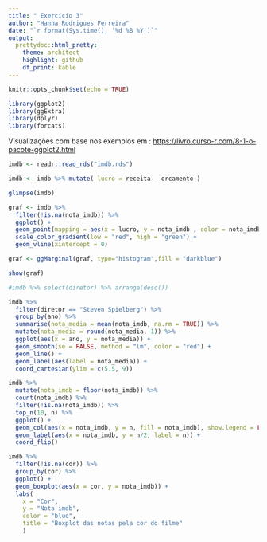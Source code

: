 ```yaml
---
title: " Exercício 3"
author: "Hanna Rodrigues Ferreira"
date: "`r format(Sys.time(), '%d %B %Y')`"
output: 
  prettydoc::html_pretty:
    theme: architect
    highlight: github
    df_print: kable
---
```


```r
knitr::opts_chunk$set(echo = TRUE)
```


```r

library(ggplot2)
library(ggExtra)
library(dplyr)
library(forcats)

```

Visualizações com base nos exemplos em : <https://livro.curso-r.com/8-1-o-pacote-ggplot2.html>

```r

imdb <- readr::read_rds("imdb.rds")

```

```r

imdb <- imdb %>% mutate( lucro = receita - orcamento )

glimpse(imdb)

```



```r

graf <- imdb %>%
  filter(!is.na(nota_imdb)) %>% 
  ggplot() + 
  geom_point(mapping = aes(x = lucro, y = nota_imdb , color = nota_imdb)) +
  scale_color_gradient(low = "red", high = "green") +
  geom_vline(xintercept = 0)

graf <- ggMarginal(graf, type="histogram",fill = "darkblue")

show(graf)

```

```r

#imdb %>% select(diretor) %>% arrange(desc())

```


```r

imdb %>% 
  filter(diretor == "Steven Spielberg") %>% 
  group_by(ano) %>% 
  summarise(nota_media = mean(nota_imdb, na.rm = TRUE)) %>% 
  mutate(nota_media = round(nota_media, 1)) %>% 
  ggplot(aes(x = ano, y = nota_media)) +
  geom_smooth(se = FALSE, method = "lm", color = "red") +
  geom_line() +
  geom_label(aes(label = nota_media)) +
  coord_cartesian(ylim = c(5.5, 9))


```


```r

imdb %>%
  mutate(nota_imdb = floor(nota_imdb)) %>% 
  count(nota_imdb) %>%
  filter(!is.na(nota_imdb)) %>% 
  top_n(10, n) %>%
  ggplot() +
  geom_col(aes(x = nota_imdb, y = n, fill = nota_imdb), show.legend = FALSE) +
  geom_label(aes(x = nota_imdb, y = n/2, label = n)) +
  coord_flip()

```

```r

imdb %>% 
  filter(!is.na(cor)) %>%
  group_by(cor) %>% 
  ggplot() +
  geom_boxplot(aes(x = cor, y = nota_imdb)) +
  labs(
    x = "Cor",
    y = "Nota imdb",
    color = "blue",
    title = "Boxplot das notas pela cor do filme"
    )

```